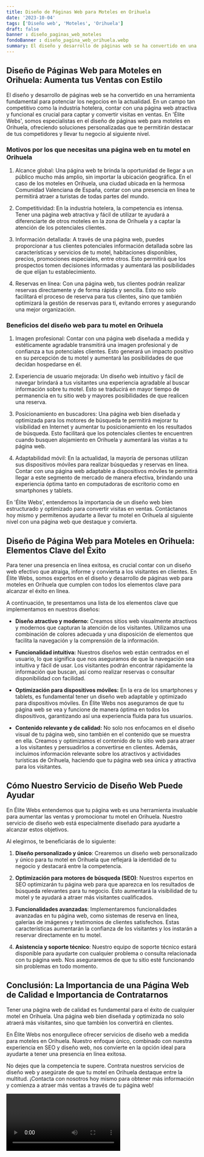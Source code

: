 ```yaml
---
title: Diseño de Páginas Web para Moteles en Orihuela
date: '2023-10-04'
tags: ['Diseño web', 'Moteles', 'Orihuela']
draft: false
banner : diseño_paginas_web_moteles
fondoBanner : diseño_pagina_web_orihuela.webp
summary: El diseño y desarrollo de páginas web se ha convertido en una herramienta fundamental para potenciar los negocios en la actualidad. En un campo tan competitivo como la industria hotelera, contar con una página web atractiva y funcional es crucial para captar y convertir visitas en ventas. En 'Élite Webs', somos especialistas en el diseño de páginas web para moteles en Orihuela, ofreciendo soluciones personalizadas que te permitirán destacar de tus competidores y llevar tu negocio al siguiente nivel.
---
```


## Diseño de Páginas Web para Moteles en Orihuela: Aumenta tus Ventas con Estilo

El diseño y desarrollo de páginas web se ha convertido en una herramienta fundamental para potenciar los negocios en la actualidad. En un campo tan competitivo como la industria hotelera, contar con una página web atractiva y funcional es crucial para captar y convertir visitas en ventas. En 'Élite Webs', somos especialistas en el diseño de páginas web para moteles en Orihuela, ofreciendo soluciones personalizadas que te permitirán destacar de tus competidores y llevar tu negocio al siguiente nivel.

### Motivos por los que necesitas una página web en tu motel en Orihuela

1. Alcance global: Una página web te brinda la oportunidad de llegar a un público mucho más amplio, sin importar la ubicación geográfica. En el caso de los moteles en Orihuela, una ciudad ubicada en la hermosa Comunidad Valenciana de España, contar con una presencia en línea te permitirá atraer a turistas de todas partes del mundo.

2. Competitividad: En la industria hotelera, la competencia es intensa. Tener una página web atractiva y fácil de utilizar te ayudará a diferenciarte de otros moteles en la zona de Orihuela y a captar la atención de los potenciales clientes.

3. Información detallada: A través de una página web, puedes proporcionar a tus clientes potenciales información detallada sobre las características y servicios de tu motel, habitaciones disponibles, precios, promociones especiales, entre otros. Esto permitirá que los prospectos tomen decisiones informadas y aumentará las posibilidades de que elijan tu establecimiento.

4. Reservas en línea: Con una página web, tus clientes podrán realizar reservas directamente y de forma rápida y sencilla. Esto no solo facilitará el proceso de reserva para tus clientes, sino que también optimizará la gestión de reservas para ti, evitando errores y asegurando una mejor organización.

### Beneficios del diseño web para tu motel en Orihuela

1. Imagen profesional: Contar con una página web diseñada a medida y estéticamente agradable transmitirá una imagen profesional y de confianza a tus potenciales clientes. Esto generará un impacto positivo en su percepción de tu motel y aumentará las posibilidades de que decidan hospedarse en él.

2. Experiencia de usuario mejorada: Un diseño web intuitivo y fácil de navegar brindará a tus visitantes una experiencia agradable al buscar información sobre tu motel. Esto se traducirá en mayor tiempo de permanencia en tu sitio web y mayores posibilidades de que realicen una reserva.

3. Posicionamiento en buscadores: Una página web bien diseñada y optimizada para los motores de búsqueda te permitirá mejorar tu visibilidad en Internet y aumentar tu posicionamiento en los resultados de búsqueda. Esto facilitará que los potenciales clientes te encuentren cuando busquen alojamiento en Orihuela y aumentará las visitas a tu página web.

4. Adaptabilidad móvil: En la actualidad, la mayoría de personas utilizan sus dispositivos móviles para realizar búsquedas y reservas en línea. Contar con una página web adaptable a dispositivos móviles te permitirá llegar a este segmento de mercado de manera efectiva, brindando una experiencia óptima tanto en computadoras de escritorio como en smartphones y tablets.

En 'Élite Webs', entendemos la importancia de un diseño web bien estructurado y optimizado para convertir visitas en ventas. Contáctanos hoy mismo y permítenos ayudarte a llevar tu motel en Orihuela al siguiente nivel con una página web que destaque y convierta.

<GifSeo />

<Cta />

## Diseño de Página Web para Moteles en Orihuela: Elementos Clave del Éxito

Para tener una presencia en línea exitosa, es crucial contar con un diseño web efectivo que atraiga, informe y convierta a los visitantes en clientes. En Élite Webs, somos expertos en el diseño y desarrollo de páginas web para moteles en Orihuela que cumplen con todos los elementos clave para alcanzar el éxito en línea. 

A continuación, te presentamos una lista de los elementos clave que implementamos en nuestros diseños:

- **Diseño atractivo y moderno:** Creamos sitios web visualmente atractivos y modernos que capturan la atención de los visitantes. Utilizamos una combinación de colores adecuada y una disposición de elementos que facilita la navegación y la comprensión de la información.

- **Funcionalidad intuitiva:** Nuestros diseños web están centrados en el usuario, lo que significa que nos aseguramos de que la navegación sea intuitiva y fácil de usar. Los visitantes podrán encontrar rápidamente la información que buscan, así como realizar reservas o consultar disponibilidad con facilidad.

- **Optimización para dispositivos móviles:** En la era de los smartphones y tablets, es fundamental tener un diseño web adaptable y optimizado para dispositivos móviles. En Élite Webs nos aseguramos de que tu página web se vea y funcione de manera óptima en todos los dispositivos, garantizando así una experiencia fluida para tus usuarios.

- **Contenido relevante y de calidad:** No solo nos enfocamos en el diseño visual de tu página web, sino también en el contenido que se muestra en ella. Creamos y optimizamos el contenido de tu sitio web para atraer a los visitantes y persuadirlos a convertirse en clientes. Además, incluimos información relevante sobre los atractivos y actividades turísticas de Orihuela, haciendo que tu página web sea única y atractiva para los visitantes.

## Cómo Nuestro Servicio de Diseño Web Puede Ayudar

En Élite Webs entendemos que tu página web es una herramienta invaluable para aumentar las ventas y promocionar tu motel en Orihuela. Nuestro servicio de diseño web está especialmente diseñado para ayudarte a alcanzar estos objetivos.

Al elegirnos, te beneficiarás de lo siguiente:

1. **Diseño personalizado y único**: Crearemos un diseño web personalizado y único para tu motel en Orihuela que reflejará la identidad de tu negocio y destacará entre la competencia.

2. **Optimización para motores de búsqueda (SEO)**: Nuestros expertos en SEO optimizarán tu página web para que aparezca en los resultados de búsqueda relevantes para tu negocio. Esto aumentará la visibilidad de tu motel y te ayudará a atraer más visitantes cualificados.

3. **Funcionalidades avanzadas**: Implementaremos funcionalidades avanzadas en tu página web, como sistemas de reserva en línea, galerías de imágenes y testimonios de clientes satisfechos. Estas características aumentarán la confianza de los visitantes y los instarán a reservar directamente en tu motel.

4. **Asistencia y soporte técnico**: Nuestro equipo de soporte técnico estará disponible para ayudarte con cualquier problema o consulta relacionada con tu página web. Nos aseguraremos de que tu sitio esté funcionando sin problemas en todo momento.

## Conclusión: La Importancia de una Página Web de Calidad e Importancia de Contratarnos

Tener una página web de calidad es fundamental para el éxito de cualquier motel en Orihuela. Una página web bien diseñada y optimizada no solo atraerá más visitantes, sino que también los convertirá en clientes.

En Élite Webs nos enorgullece ofrecer servicios de diseño web a medida para moteles en Orihuela. Nuestro enfoque único, combinado con nuestra experiencia en SEO y diseño web, nos convierte en la opción ideal para ayudarte a tener una presencia en línea exitosa.

No dejes que la competencia te supere. Contrata nuestros servicios de diseño web y asegúrate de que tu motel en Orihuela destaque entre la multitud. ¡Contacta con nosotros hoy mismo para obtener más información y comienza a atraer más ventas a través de tu página web!

<Video />

<CtaBot job='Moteles' city='Orihuela'/>

<Gmaps query='Orihuela+españa+maps' />